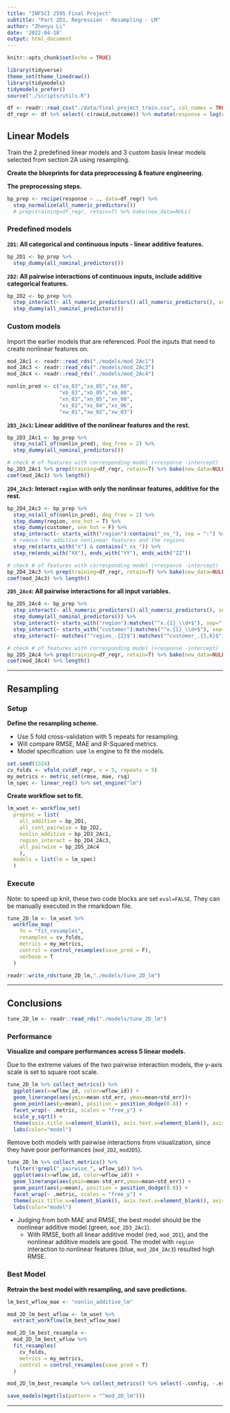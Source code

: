 ```yaml
---
title: "INFSCI 2595 Final Project"
subtitle: "Part 2D1, Regression - Resampling - LM"
author: "Zhenyu Li"
date: '2022-04-18'
output: html_document
---
```


```r
knitr::opts_chunk$set(echo = TRUE)
```

```r
library(tidyverse)
theme_set(theme_linedraw())
library(tidymodels)
tidymodels_prefer()
source("./scripts/utils.R")
```

```r
df <- readr::read_csv("./data/final_project_train.csv", col_names = TRUE)
df_regr <- df %>% select(-c(rowid,outcome)) %>% mutate(response = log(response))
```


## Linear Models

Train the 2 predefined linear models and 3 custom basis linear models selected from section 2A using resampling.  

**Create the blueprints for data preprocessing & feature engineering.**  

**The preprocessing steps.**  

```r
bp_prep <- recipe(response ~ ., data=df_regr) %>%
  step_normalize(all_numeric_predictors())
  # prep(training=df_regr, retain=T) %>% bake(new_data=NULL)
```

### Predefined models

**`2D1`: All categorical and continuous inputs - linear additive features.**  

```r
bp_2D1 <- bp_prep %>%
  step_dummy(all_nominal_predictors())
```

**`2D2`: All pairwise interactions of continuous inputs, include additive categorical features.**  

```r
bp_2D2 <- bp_prep %>%
  step_interact(~ all_numeric_predictors():all_numeric_predictors(), sep = ":") %>%
  step_dummy(all_nominal_predictors())
```

### Custom models

Import the earlier models that are referenced. Pool the inputs that need to create nonlinear features on.

```r
mod_2Ac1 <- readr::read_rds("./models/mod_2Ac1")
mod_2Ac3 <- readr::read_rds("./models/mod_2Ac3")
mod_2Ac4 <- readr::read_rds("./models/mod_2Ac4")

nonlin_pred <- c("xa_03","xa_05","xa_08",
                 "xb_03","xb_05","xb_08",
                 "xn_03","xn_05","xn_08",
                 "xs_01","xs_04","xs_06",
                 "xw_01","xw_02","xw_03")
```


**`2D3_2Ac1`: Linear additive of the nonlinear features and the rest.**  

```r
bp_2D3_2Ac1 <- bp_prep %>%
  step_ns(all_of(nonlin_pred), deg_free = 2) %>%
  step_dummy(all_nominal_predictors())

# check # of features with corresponding model (+response -intercept)
bp_2D3_2Ac1 %>% prep(training=df_regr, retain=T) %>% bake(new_data=NULL) %>% ncol()
coef(mod_2Ac1) %>% length()
```

**`2D4_2Ac3`: Interact `region` with only the nonlinear features, additive for the rest.**  

```r
bp_2D4_2Ac3 <- bp_prep %>%
  step_ns(all_of(nonlin_pred), deg_free = 2) %>%
  step_dummy(region, one_hot = T) %>%
  step_dummy(customer, one_hot = F) %>%
  step_interact(~ starts_with("region"):contains("_ns_"), sep = ":") %>%
  # remove the additive nonlinear features and the regions
  step_rm(starts_with("x") & contains("_ns_")) %>%
  step_rm(ends_with("XX"), ends_with("YY"), ends_with("ZZ"))

# check # of features with corresponding model (+response -intercept)
bp_2D4_2Ac3 %>% prep(training=df_regr, retain=T) %>% bake(new_data=NULL) %>% ncol()
coef(mod_2Ac3) %>% length()
```

**`2D5_2Ac4`: All pairwise interactions for all input variables.**  

```r
bp_2D5_2Ac4 <- bp_prep %>%
  step_interact(~ all_numeric_predictors():all_numeric_predictors(), sep=":") %>%
  step_dummy(all_nominal_predictors()) %>%
  step_interact(~ starts_with("region"):matches("^x.{1}_\\d+$"), sep=":") %>%
  step_interact(~ starts_with("customer"):matches("^x.{1}_\\d+$"), sep=":") %>%
  step_interact(~ matches("^region_.{2}$"):matches("^customer_.{1,6}$"), sep=":")

# check # of features with corresponding model (+response -intercept)
bp_2D5_2Ac4 %>% prep(training=df_regr, retain=T) %>% bake(new_data=NULL) %>% ncol()
coef(mod_2Ac4) %>% length()
```

----

## Resampling

### Setup

**Define the resampling scheme.**  

- Use 5 fold cross-validation with 5 repeats for resampling.
- Will compare RMSE, MAE and R-Squared metrics.
- Model specification: use `lm` engine to fit the models.

```r
set.seed(1324)
cv_folds <- vfold_cv(df_regr, v = 5, repeats = 5)
my_metrics <- metric_set(rmse, mae, rsq)
lm_spec <- linear_reg() %>% set_engine("lm")
```

**Create workflow set to fit.**  

```r
lm_wset <- workflow_set(
  preproc = list(
    all_additive = bp_2D1,
    all_cont_pairwise = bp_2D2,
    nonlin_additive = bp_2D3_2Ac1,
    region_interact = bp_2D4_2Ac3,
    all_pairwise = bp_2D5_2Ac4
    ),
  models = list(lm = lm_spec)
  )
```

### Execute

Note: to speed up knit, these two code blocks are set `eval=FALSE`. They can be manually executed in the rmarkdown file.  

```r
tune_2D_lm <- lm_wset %>%
  workflow_map(
    fn = "fit_resamples",
    resamples = cv_folds,
    metrics = my_metrics,
    control = control_resamples(save_pred = F),
    verbose = T
  )
```

```r
readr::write_rds(tune_2D_lm,"./models/tune_2D_lm")
```

----

## Conclusions

```r
tune_2D_lm <- readr::read_rds("./models/tune_2D_lm")
```

### Performance

**Visualize and compare performances across 5 linear models.**  

Due to the extreme values of the two pairwise interaction models, the y-axis scale is set to square root scale.  

```r
tune_2D_lm %>% collect_metrics() %>%
  ggplot(aes(x=wflow_id, color=wflow_id)) +
  geom_linerange(aes(ymin=mean-std_err, ymax=mean+std_err))+
  geom_point(aes(y=mean), position = position_dodge(0.8)) +
  facet_wrap(~ .metric, scales = "free_y") +
  scale_y_sqrt() +
  theme(axis.title.x=element_blank(), axis.text.x=element_blank(), axis.ticks.x=element_blank()) +
  labs(color="model")
```

Remove both models with pairwise interactions from visualization, since they have poor performances (`mod_2D2`, `mod2D5`).  

```r
tune_2D_lm %>% collect_metrics() %>%
  filter(!grepl("_pairwise_", wflow_id)) %>%
  ggplot(aes(x=wflow_id, color=wflow_id)) +
  geom_linerange(aes(ymin=mean-std_err,ymax=mean+std_err)) +
  geom_point(aes(y=mean), position = position_dodge(0.8)) +
  facet_wrap(~ .metric, scales = "free_y") +
  theme(axis.title.x=element_blank(), axis.text.x=element_blank(), axis.ticks.x=element_blank()) +
  labs(color="model")
```

- Judging from both MAE and RMSE, the best model should be the nonlinear additive model (green, `mod_2D3_2Ac1`).  
  - With RMSE, both all linear additive model (red, `mod_2D1`), and the nonlinear additive models are good. The model with `region` interaction to nonlinear features (blue, `mod_2D4_2Ac3`) resulted high RMSE.  

### Best Model

**Retrain the best model with resampling, and save predictions.**  

```r
lm_best_wflow_mae <- "nonlin_additive_lm"

mod_2D_lm_best_wflow <- lm_wset %>%
  extract_workflow(lm_best_wflow_mae)

mod_2D_lm_best_resample <-
  mod_2D_lm_best_wflow %>%
  fit_resamples(
    cv_folds,
    metrics = my_metrics,
    control = control_resamples(save_pred = T)
  )

mod_2D_lm_best_resample %>% collect_metrics() %>% select(-.config, -.estimator)
```

```r
save_models(mget(ls(pattern = "^mod_2D_lm")))
```

----
